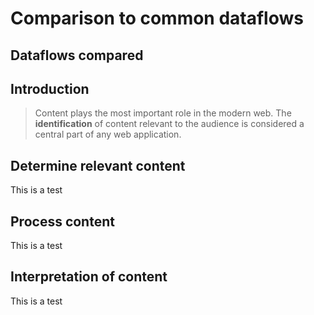 
# Comparison to common dataflows

## Dataflows compared

<WrappedByExample />

## Introduction

> Content plays the most important role in the modern web. The
> **identification** of content relevant to the audience is considered a central
> part of any web application.

## Determine relevant content

This is a test

## Process content

This is a test

## Interpretation of content

This is a test
